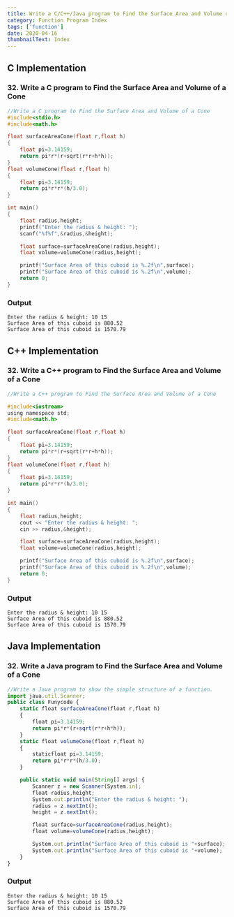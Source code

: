```yaml
---
title: Write a C/C++/Java program to Find the Surface Area and Volume of a Cone
category: Function Program Index
tags: ['function']
date: 2020-04-16
thumbnailText: Index
---
```


## C Implementation
### 32. Write a C program to Find the Surface Area and Volume of a Cone
```c
//Write a C program to Find the Surface Area and Volume of a Cone
#include<stdio.h>
#include<math.h>

float surfaceAreaCone(float r,float h)
{
    float pi=3.14159;
    return pi*r*(r+sqrt(r*r+h*h));
}
float volumeCone(float r,float h)
{
    float pi=3.14159;
    return pi*r*r*(h/3.0);
}

int main()
{
    float radius,height;
    printf("Enter the radius & height: ");
    scanf("%f%f",&radius,&height);

    float surface=surfaceAreaCone(radius,height);
    float volume=volumeCone(radius,height);

    printf("Surface Area of this cuboid is %.2f\n",surface);
    printf("Surface Area of this cuboid is %.2f\n",volume);
    return 0;
}
```
### Output
```
Enter the radius & height: 10 15
Surface Area of this cuboid is 880.52
Surface Area of this cuboid is 1570.79
```

## C++ Implementation
### 32. Write a C++ program to Find the Surface Area and Volume of a Cone
```c
//Write a C++ program to Find the Surface Area and Volume of a Cone

#include<iostream>
using namespace std;
#include<math.h>

float surfaceAreaCone(float r,float h)
{
    float pi=3.14159;
    return pi*r*(r+sqrt(r*r+h*h));
}
float volumeCone(float r,float h)
{
    float pi=3.14159;
    return pi*r*r*(h/3.0);
}

int main()
{
    float radius,height;
    cout << "Enter the radius & height: ";
    cin >> radius,&height);

    float surface=surfaceAreaCone(radius,height);
    float volume=volumeCone(radius,height);

    printf("Surface Area of this cuboid is %.2f\n",surface);
    printf("Surface Area of this cuboid is %.2f\n",volume);
    return 0;
}
```
### Output
```
Enter the radius & height: 10 15
Surface Area of this cuboid is 880.52
Surface Area of this cuboid is 1570.79
```

## Java Implementation
### 32. Write a Java program to Find the Surface Area and Volume of a Cone
```js
//Write a Java program to show the simple structure of a function.
import java.util.Scanner;
public class Funycode {
    static float surfaceAreaCone(float r,float h)
    {
        float pi=3.14159;
        return pi*r*(r+sqrt(r*r+h*h));
    }
    static float volumeCone(float r,float h)
    {
        staticfloat pi=3.14159;
        return pi*r*r*(h/3.0);
    }

    public static void main(String[] args) {
        Scanner z = new Scanner(System.in);
        float radius,height;
        System.out.println("Enter the radius & height: ");
        radius = z.nextInt();
        height = z.nextInt();

        float surface=surfaceAreaCone(radius,height);
        float volume=volumeCone(radius,height);

        System.out.println("Surface Area of this cuboid is "+surface);
        System.out.println("Surface Area of this cuboid is "+volume);
    }
}
```
### Output
```
Enter the radius & height: 10 15
Surface Area of this cuboid is 880.52
Surface Area of this cuboid is 1570.79
```
